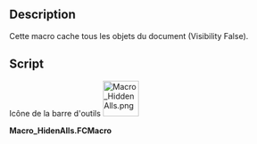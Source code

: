 <languages/>

<div class="mw-translate-fuzzy">
{{Macro/fr
|Name=Macro HiddenAlls
|Icon=Macro_HiddenAlls.png
|Description=Cette macro cache tous les objets du document (Visibility False).
|Author=Mario52
|Version=00.01
|Date=2015-11-12
|FCVersion=All
|Download=[https://www.freecadweb.org/wiki/images/d/d6/Macro_HiddenAlls.png Icône de la barre d'outils]
|SeeAlso=[[Macro_Toggle_Visibility2_1-2/fr|Macro Toggle Visibility2 1-2]]<br>[[Macro_Toggle_Visibility2_2-2/fr|Macro Toggle Visibility2 2-2]]<br>[[Macro_Toggle_Visibility/fr|Macro_Toggle_Visibility]]<br>[[Macro_VisibleAlls/fr|Macro VisibleAlls]]<br>[[Macro_If_Selected_Stay_If_Not_Then_Delete/fr|Macro If Selected Stay If Not Then Delete]]
}}
</div>

==Description==

Cette macro cache tous les objets du document (Visibility False).

==Script==

Icône de la barre d'outils
[[Image:Macro_HiddenAlls.png|64px]]

'''Macro_HidenAlls.FCMacro'''

{{MacroCode|code=
import FreeCAD
#Macro_HideAllObjects
__title__="Macro_HideAlls"
__author__ = "Mario52"
__url__     = "https://freecad.org/index-fr.html"
__version__ = "00.00"
__date__    = "11/11/2015"

try:
    for ShapeNameObj in FreeCAD.ActiveDocument.Objects:   # hidden alls objects
        #print ShapeNameObj.Name
        FreeCADGui.ActiveDocument.getObject(ShapeNameObj.Name).Visibility = False
except Exception:
    None
}}

{{clear}}